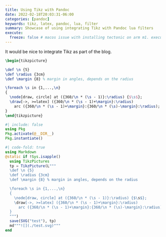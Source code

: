 ```yaml
---
title: Using Tikz with Pandoc
date: 2022-02-18T20:03:31-06:00
categories: [pandoc]
keywords: tikz, latex, pandoc, lua, filter
summary: Showcase of using integrating Tikz with Pandoc lua filters
execute:
  freeze: false # macos issue with installing tectonic on arm m1. execute freeze false renders on github
---
```


It would be nice to integrate Tikz as part of the blog.

```tikz
\begin{tikzpicture}

\def \n {5}
\def \radius {3cm}
\def \margin {8} % margin in angles, depends on the radius

\foreach \s in {1,...,\n}
{
  \node[draw, circle] at ({360/\n * (\s - 1)}:\radius) {$\s$};
  \draw[->, >=latex] ({360/\n * (\s - 1)+\margin}:\radius)
    arc ({360/\n * (\s - 1)+\margin}:{360/\n * (\s)-\margin}:\radius);
}
\end{tikzpicture}
```

```julia
#| include: false
using Pkg
Pkg.activate(@__DIR__)
Pkg.instantiate()
```


```julia
#| code-fold: true
using Markdown
@static if !Sys.isapple()
  using TikzPictures
  tp = TikzPicture(L"""
  \def \n {5}
  \def \radius {3cm}
  \def \margin {8} % margin in angles, depends on the radius

  \foreach \s in {1,...,\n}
  {
    \node[draw, circle] at ({360/\n * (\s - 1)}:\radius) {$\s$};
    \draw[->, >=latex] ({360/\n * (\s - 1)+\margin}:\radius)
      arc ({360/\n * (\s - 1)+\margin}:{360/\n * (\s)-\margin}:\radius);
  }
  """)
  save(SVG("test"), tp)
  md"""![](./test.svg)"""
end
```

